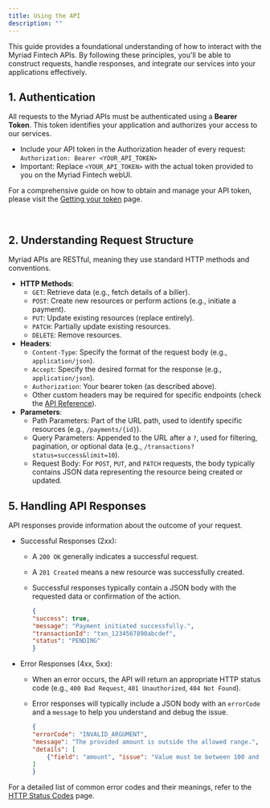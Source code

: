 ```yaml
---
title: Using the API
description: ""
---
```


This guide provides a foundational understanding of how to interact with the Myriad Fintech APIs. 
By following these principles, you'll be able to construct requests, handle responses, and integrate our services into your applications effectively.


## 1. Authentication 
All requests to the Myriad APIs must be authenticated using a **Bearer Token**. This token identifies your application and authorizes your access to our services.

+ Include your API token in the Authorization header of every request: <br />
`Authorization: Bearer <YOUR_API_TOKEN>`
+ Important: Replace `<YOUR_API_TOKEN>` with the actual token provided to you on the Myriad Fintech webUI. <br />

For a comprehensive guide on how to obtain and manage your API token, please visit the [Getting your token](/introduction/getting-your-token) page.

<br />

## 2. Understanding Request Structure
Myriad APIs are RESTful, meaning they use standard HTTP methods and conventions.

- **HTTP Methods**:
    - `GET`: Retrieve data (e.g., fetch details of a biller).
    - `POST`: Create new resources or perform actions (e.g., initiate a payment).
    - `PUT`: Update existing resources (replace entirely).
    - `PATCH`: Partially update existing resources.
    - `DELETE`: Remove resources.
- **Headers**:
    - `Content-Type`: Specify the format of the request body (e.g., `application/json`).
    - `Accept`: Specify the desired format for the response (e.g., `application/json`).
    - `Authorization`: Your bearer token (as described above).
    - Other custom headers may be required for specific endpoints (check the [API Reference](/api-reference/)).
- **Parameters**:
    - Path Parameters: Part of the URL path, used to identify specific resources (e.g., `/payments/{id}`).
    - Query Parameters: Appended to the URL after a `?`, used for filtering, pagination, or optional data (e.g., `/transactions?status=success&limit=10`).
    - Request Body: For `POST`, `PUT`, and `PATCH` requests, the body typically contains JSON data representing the resource being created or updated.


## 5. Handling API Responses
API responses provide information about the outcome of your request.

- Successful Responses (2xx):

    - A `200 OK` generally indicates a successful request.
    - A `201 Created` means a new resource was successfully created.
    - Successful responses typically contain a JSON body with the requested data or confirmation of the action.

        ```json
        {
        "success": true,
        "message": "Payment initiated successfully.",
        "transactionId": "txn_1234567890abcdef",
        "status": "PENDING"
        }
        ```


- Error Responses (4xx, 5xx):

    - When an error occurs, the API will return an appropriate HTTP status code (e.g., `400 Bad Request`, `401 Unauthorized`, `404 Not Found`).
    - Error responses will typically include a JSON body with an `errorCode` and a `message` to help you understand and debug the issue.

        ```json
        {
        "errorCode": "INVALID_ARGUMENT",
        "message": "The provided amount is outside the allowed range.",
        "details": [
            {"field": "amount", "issue": "Value must be between 100 and 100000"}
        ]
        }
        ```

For a detailed list of common error codes and their meanings, refer to the [HTTP Status Codes](/introduction/status-code) page.